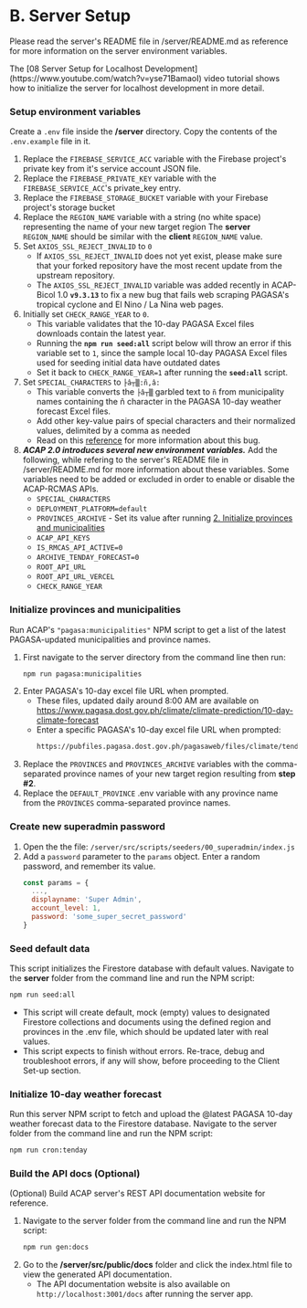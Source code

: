 
# B. Server Setup

Please read the server's README file in /server/README.md as reference for more information on the server environment variables.

<Callout emoji="ℹ️">
The [08 Server Setup for Localhost Development](https://www.youtube.com/watch?v=yse71BamaoI) video tutorial shows how to initialize the server for localhost development in more detail.
</Callout>

<Steps>

### Setup environment variables

Create a `.env` file inside the **/server** directory. Copy the contents of the `.env.example` file in it.

1. Replace the `FIREBASE_SERVICE_ACC` variable with the Firebase project's private key from it's service account JSON file.
2. Replace the `FIREBASE_PRIVATE_KEY` variable with the `FIREBASE_SERVICE_ACC`'s private_key entry.
3. Replace the `FIREBASE_STORAGE_BUCKET` variable with your Firebase project's storage bucket
4. Replace the `REGION_NAME` variable with a string (no white space) representing the name of your new target region
   <Callout type="info" emoji="ℹ️">
   The **server** `REGION_NAME` should be similar with the **client** `REGION_NAME` value.
   </Callout>
5. Set `AXIOS_SSL_REJECT_INVALID` to `0`
   - If `AXIOS_SSL_REJECT_INVALID` does not yet exist, please make sure that your forked repository have the most recent update from the upstream repository.
   - The `AXIOS_SSL_REJECT_INVALID` variable was added recently in ACAP-Bicol 1.0 **`v9.3.13`** to fix a new bug that fails web scraping PAGASA's tropical cyclone and El Nino / La Nina web pages.
6. Initially set `CHECK_RANGE_YEAR` to `0`.
   - This variable validates that the 10-day PAGASA Excel files downloads contain the latest year.
   - Running the **`npm run seed:all`** script below will throw an error if this variable set to `1`, since the sample local 10-day PAGASA Excel files used for seeding initial data have outdated dates
   - Set it back to `CHECK_RANGE_YEAR=1` after running the **`seed:all`** script.
7. Set `SPECIAL_CHARACTERS` to `├â┬▒:ñ,â:`
   - This variable converts the `├â┬▒` garbled text to `ñ` from municipality names containing the ñ character in the PAGASA 10-day weather forecast Excel files.
   - Add other key-value pairs of special characters and their normalized values, delimited by a comma as needed
   - Read on this [reference](https://github.com/ciatph/ph-municipalities/issues/61) for more information about this bug.
8. **_ACAP 2.0 introduces several new environment variables._** Add the following, while refering to the server's README file in /server/README.md for more information about these variables. Some variables need to be added or excluded in order to enable or disable the ACAP-RCMAS APIs.
   - `SPECIAL_CHARACTERS`
   - `DEPLOYMENT_PLATFORM=default`
   - `PROVINCES_ARCHIVE` - Set its value after running [2. Initialize provinces and municipalities](#initialize-provinces-and-municipalities)
   - `ACAP_API_KEYS`
   - `IS_RMCAS_API_ACTIVE=0`
   - `ARCHIVE_TENDAY_FORECAST=0`
   - `ROOT_API_URL`
   - `ROOT_API_URL_VERCEL`
   - `CHECK_RANGE_YEAR`

### Initialize provinces and municipalities

Run ACAP's `"pagasa:municipalities"` NPM script to get a list of the latest  PAGASA-updated municipalities and province names.

1. First navigate to the server directory from the command line then run:
   ```bash copy
   npm run pagasa:municipalities
   ```
2. Enter PAGASA's 10-day excel file URL when prompted.
   - These files, updated daily around 8:00 AM are available on https://www.pagasa.dost.gov.ph/climate/climate-prediction/10-day-climate-forecast
   - Enter a specific PAGASA's 10-day excel file URL when prompted:
      ```bash copy
      https://pubfiles.pagasa.dost.gov.ph/pagasaweb/files/climate/tendayweatheroutlook/day1.xlsx
      ```
3. Replace the `PROVINCES` and `PROVINCES_ARCHIVE` variables with the comma-separated province names of your new target region resulting from **step #2**.
4. Replace the `DEFAULT_PROVINCE` .env variable with any province name from the `PROVINCES` comma-separated province names.

### Create new superadmin password

1. Open the the file: `/server/src/scripts/seeders/00_superadmin/index.js`
2. Add a `password` parameter to the `params` object. Enter a random password, and remember its value.
   ```js copy
   const params = {
     ...,
     displayname: 'Super Admin',
     account_level: 1,
     password: 'some_super_secret_password'
   }
   ```

### Seed default data

This script initializes the Firestore database with default values. Navigate to the **server** folder from the command line and run the NPM script:

```bash copy
npm run seed:all
```

- This script will create default, mock (empty) values to designated Firestore collections and documents using the defined region and provinces in the .env file, which should be updated later with real values.
- This script expects to finish without errors. Re-trace, debug and troubleshoot errors, if any will show, before proceeding to the Client Set-up section.

### Initialize 10-day weather forecast

Run this server NPM script to fetch and upload the @latest PAGASA 10-day weather forecast data to the Firestore database. Navigate to the server folder from the command line and run the NPM script:

```bash copy
npm run cron:tenday
```

### Build the API docs (Optional)

(Optional) Build ACAP server's REST API documentation website for reference.

1. Navigate to the server folder from the command line and run the NPM script:
   ```bash copy
   npm run gen:docs
   ```
2. Go to the **/server/src/public/docs** folder and click the index.html file to view the generated API documentation.
   - The API documentation website is also available on `http://localhost:3001/docs` after running the server app.

</Steps>

